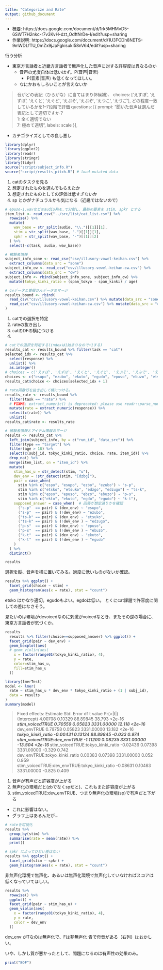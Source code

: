 ```yaml
---
title: "Categorize and Rate"
output: github_document
---
```


- 概要: https://docs.google.com/document/d/1rk5MHMvD5-6SWT7H2nkc-r7v3KvH-dzt_OdftNrDe-I/edit?usp=sharing
- 作業説明: https://docs.google.com/document/d/1U3FCDh8NETS-9mWDLfTU_0mZx9jJpFgkisukI58nV64/edit?usp=sharing

行う分析

- 東京方言話者と近畿方言話者で無声化した音声に対する許容度は異なるのか
  - 音声の尤度自体は低いはず。P(音声|音素)
    - P(音素|音声) も低くなってほしい。
  - なにかおもしろいことが言えないか

> 音がどの表記（ひらがな）に当てはまり(8候補)、
> choices: ['えすぽ', 'えずぼ', 'えくと', 'えぐど', 'えぷそ', 'えぶぞ', 'えつこ', 'えづご'],
> どの程度一致しているかを1--7段階で評価
> questions: [{ prompt: "聞いた音声は選んだ表記として適切ですか？<br>1: 全く適切でない<br>7: 極めて適切", labels: scale }],

- カテゴライズとしての良し悪し

```r
library(dplyr)
library(ggplot2)
library(readr)
library(stringr)
library(tidyr)
source("script/subject_info.R")
source("script/results_pitch.R") # load mutated data
```

1. catのタスクを見る
  1. 想定されたものを選んでもらえたか
  1. 想定されたものとしての評価は低すぎないか
  1. sp とかがナチュラルかも気になる（近畿ではないので）

```r
# epuso-1.wavなどのaudio列を.で分割し、最初の要素を stim, spkr とする
item_list <- read_csv("../src/list/cat_list.csv") %>%
  rowwise() %>%
  mutate(
    wav_base = str_split(audio, "\\.")[[1]][1],
    stim = str_split(wav_base, "-")[[1]][1],
    spkr = str_split(wav_base, "-")[[1]][2]
  ) %>%
  select(-c(task, audio, wav_base))

# 被験者情報
subject_info_sone <- read_csv("csv/illusory-vowel-keihan.csv") %>%
  extract_columns(data_src = "sone")
subject_info_cw <- read_csv("csv/illusory-vowel-keihan-cw.csv") %>%
  extract_columns(data_src = "cw")
subject_info <- rbind(subject_info_sone, subject_info_cw) %>%
  mutate(tokyo_kinki_ratio = (span_tokyo - span_kinki) / age)

# cwデータと曽根さんデータのマージ
results_bound <- rbind(
  read_csv("csv/illusory-vowel-keihan.csv") %>% mutate(data_src = "sone"),
  read_csv("csv/illusory-vowel-keihan-cw.csv") %>% mutate(data_src = "cw")
)
```

1. catでの選択を特定
1. rateの抜き出し
1. catのDFの横につける
1. 

```r
# catでの選択を特定する(indexは1始まりなので+1する)
results_cat <- results_bound %>% filter(task == "cat")
selected_idx <- results_cat %>%
  select(response) %>%
  unlist() %>%
  as.integer()
# choices = c('えすぽ', 'えずぼ', 'えくと', 'えぐど', 'えぷそ', 'えぶぞ', 'えつこ', 'えづご')
choices <- c("esupo", "ezubo", "ekuto", "egudo", "epuso", "ebuzo", "etsuko", "edzugo")
results_cat$choice <- choices[selected_idx + 1]

# rate同数行を抜き出して横につける。
results_rate <- results_bound %>%
  filter(task == "rate") %>%
  # FIXME: extract_numeric() is deprecated: please use readr::parse_number() instead
  mutate(rate = extract_numeric(response)) %>%
  select(c(rate)) %>%
  unlist()
results_cat$rate <- results_rate

# 被験者情報とアイテム情報のマージ
results <- results_cat %>%
  left_join(subject_info, by = c("run_id", "data_src")) %>%
  filter(type == "target") %>%
  filter(age > 18) %>%
  select(c(subj_id, tokyo_kinki_ratio, choice, rate, item_id)) %>%
  drop_na() %>%
  merge(item_list, on = "item_id") %>%
  mutate(
    stim_has_u = str_detect(stim, "u"),
    dev_env = !str_detect(stim, "[dzbg]"),
    pair = case_when(
      stim %in% c("espo", "esupo", "ezbo", "ezubo") ~ "s-p",
      stim %in% c("etsko", "etsuko", "edzgo", "edzugo") ~ "ts-k",
      stim %in% c("epso", "epuso", "ebzo", "ebuzo") ~ "p-s",
      stim %in% c("ekto", "ekuto", "egdo", "egudo") ~ "k-t"),
    supposed_answer = case_when(  # 回答が想定通りかを確認
      ("s-p"  == pair) & (dev_env) ~ "esupo",
      ("s-p"  == pair) & (!dev_env) ~ "ezubo",
      ("ts-k" == pair) & (dev_env) ~ "etsuko",
      ("ts-k" == pair) & (!dev_env ) ~ "edzugo",
      ("p-s"  == pair) & (dev_env) ~ "epuso",
      ("p-s"  == pair) & (!dev_env ) ~ "ebuzo",
      ("k-t"  == pair) & (dev_env) ~ "ekuto",
      ("k-t"  == pair) & (!dev_env ) ~ "egudo"
    )
  ) %>%
  distinct()

results
```

選択を縦、音声を横に置いてみる。過度に低いものがないか確認。

```r
results %>% ggplot() +
  facet_grid(choice ~ stim) +
  geom_histogram(aes(x = rate), stat = "count")
```

etsko はかなり適切。egudoもよい。egdoは低い。
とくにcat課題で許容度に関しての差はなさそう。

見たいのは環境がdevoicedなのに刺激がvoicedなとき、またその逆の場合に、
東京方言話者が気づくか。

```r
results
  results %>% filter(choice==supposed_answer) %>% ggplot() +
  facet_grid(pair ~ dev_env) +
  geom_boxplot(aes(
  # geom_violin(aes(
    x = factor(range01(tokyo_kinki_ratio), 4),
    y = rate,
    color=stim_has_u,
    fill=stim_has_u
  ))
```
```r
library(lmerTest)
model <- lmer(
  rate ~ stim_has_u * dev_env * tokyo_kinki_ratio + (1 | subj_id),
  data = results
)
summary(model)
```

> Fixed effects:
                                                Estimate Std. Error         df t value Pr(>|t|)    
(Intercept)                                      4.00708    0.10329   88.89845  38.793   <2e-16 ***
stim_voicedTRUE                                  0.70559    0.05823 3331.00000  12.118   <2e-16 ***
dev_envTRUE                                      0.76758    0.05823 3331.00000  13.182   <2e-16 ***
tokyo_kinki_ratio                               -0.00431    0.13124   88.89845  -0.033    0.974    
stim_voicedTRUE:dev_envTRUE                     -1.11200    0.08235 3331.00000 -13.504   <2e-16 ***
stim_voicedTRUE:tokyo_kinki_ratio               -0.02436    0.07398 3331.00000  -0.329    0.742    
dev_envTRUE:tokyo_kinki_ratio                    0.00383    0.07398 3331.00000   0.052    0.959    
stim_voicedTRUE:dev_envTRUE:tokyo_kinki_ratio   -0.08631    0.10463 3331.00000  -0.825    0.409    

1. 音声が有声だと許容度が上がる
1. 無声化の環境だと(zbでなくspだと)、これもまた許容度が上がる
1. stim_voicedTRUE:dev_envTRUE、つまり無声化の環境(sp)で有声だと下がる
  - これに影響はない。
  - グラフ上はあるんだが...

```r
# rateを可視化
results %>%
  group_by(stim) %>%
  summarise(rate = mean(rate)) %>%
  print()

# spkr によってひどい差はない
results %>% ggplot() +
  facet_grid(stim ~ spkr) +
  geom_histogram(aes(x = rate), stat = "count")
```

非無声化環境で無声化、あるいは無声化環境で無声化していなければスコアは
低くなっていてほしい。

```r
results %>%
  rowwise() %>%
  ggplot() +
  facet_grid(pair ~ stim_has_u) +
  geom_violin(aes(
    x = factor(range01(tokyo_kinki_ratio), 4),
    y = rate,
    color = dev_env
  ))
```

dev_env がTなのは無声化で、Fは非無声化
青で母音がある（右列）はおかしい。

いや、しかし質が悪かったとして、問題になるのは有声性の効果のみ。

```r
print("EOF")
```
